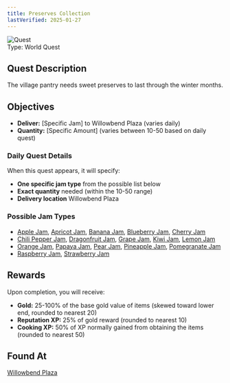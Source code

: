 ```yaml
---
title: Preserves Collection
lastVerified: 2025-01-27
---
```


<div className="mb-8 flex items-start gap-6">
  <div className="flex-shrink-0">
    <img
      src="/assets/icons/quest.png"
      alt="Quest"
      className="h-24 w-24 rounded-lg border"
    />
  </div>
  <div className="flex-1">
    <div className="space-y-2">
      <div className="flex flex-wrap gap-4 text-sm">
        <span className="rounded-md bg-orange-100 px-2 py-1 dark:bg-orange-900">
          Type: World Quest
        </span>
      </div>
    </div>
  </div>
</div>

## Quest Description

The village pantry needs sweet preserves to last through the winter months.

## Objectives

- **Deliver:** [Specific Jam] to Willowbend Plaza (varies daily)
- **Quantity:** [Specific Amount] (varies between 10-50 based on daily quest)

### Daily Quest Details
When this quest appears, it will specify:
- **One specific jam type** from the possible list below
- **Exact quantity** needed (within the 10-50 range)
- **Delivery location** Willowbend Plaza

### Possible Jam Types
- [Apple Jam](/docs/items/individual/apple_jam), [Apricot Jam](/docs/items/individual/apricot_jam), [Banana Jam](/docs/items/individual/banana_jam), [Blueberry Jam](/docs/items/individual/blueberry_jam), [Cherry Jam](/docs/items/individual/cherry_jam)
- [Chili Pepper Jam](/docs/items/individual/chili_pepper_jam), [Dragonfruit Jam](/docs/items/individual/dragonfruit_jam), [Grape Jam](/docs/items/individual/grape_jam), [Kiwi Jam](/docs/items/individual/kiwi_jam), [Lemon Jam](/docs/items/individual/lemon_jam)
- [Orange Jam](/docs/items/individual/orange_jam), [Papaya Jam](/docs/items/individual/papaya_jam), [Pear Jam](/docs/items/individual/pear_jam), [Pineapple Jam](/docs/items/individual/pineapple_jam), [Pomegranate Jam](/docs/items/individual/pomegranate_jam)
- [Raspberry Jam](/docs/items/individual/raspberry_jam), [Strawberry Jam](/docs/items/individual/strawberry_jam)

## Rewards

Upon completion, you will receive:

- **Gold:** 25-100% of the base gold value of items (skewed toward lower end, rounded to nearest 20)
- **Reputation XP:** 25% of gold reward (rounded to nearest 10)  
- **Cooking XP:** 50% of XP normally gained from obtaining the items (rounded to nearest 50)

## Found At

[Willowbend Plaza](/docs/map/individual/willowbend_plaza)
